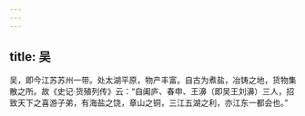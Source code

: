 ```yaml
---
---
---
```

title: 吴
---



吴，即今江苏苏州一带。处太湖平原，物产丰富。自古为煮盐，冶铸之地，货物集散之所。故《史记·货殖列传》云：“自阖庐、春申、王濞（即吴王刘濞）三人，招致天下之喜游子弟，有海盐之饶，章山之铜，三江五湖之利，亦江东一都会也。”